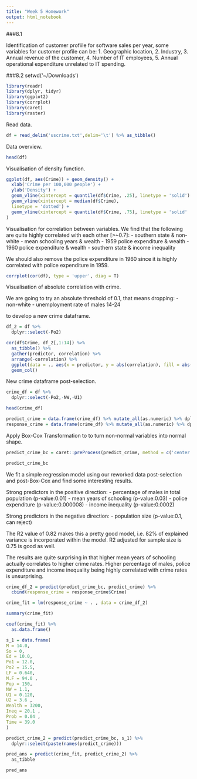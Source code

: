 ```yaml
---
title: "Week 5 Homework"
output: html_notebook
---
```


###8.1

Identification of customer profiile for software sales per year, some variables for customer profile can be:
1. Geographic location,
2. Industry,
3. Annual revenue of the customer,
4. Number of IT employees,
5. Annual operational expenditure unrelated to IT spending.

###8.2
setwd('~/Downloads')
```r
library(readr)
library(dplyr, tidyr)
library(ggplot2)
library(corrplot)
library(caret)
library(raster)
```
Read data.
```r
df = read_delim('uscrime.txt',delim='\t') %>% as_tibble()
```
Data overview.
```r
head(df)
```
Visualisation of density function.
```r
ggplot(df, aes(Crime)) + geom_density() +
  xlab('Crime per 100,000 people') +
  ylab('Density') +
  geom_vline(xintercept = quantile(df$Crime, .25), linetype = 'solid') +
  geom_vline(xintercept = median(df$Crime),
  linetype = 'dotted') +
  geom_vline(xintercept = quantile(df$Crime, .75), linetype = 'solid'
)
```
Visualisation for correlation between variables. We find that the following are quite highly correlated with each other [>~0.7]:
- southern state & non-white
- mean schooling years & wealth
- 1959 police expenditure & wealth
- 1960 police expenditure & wealth
- southern state & income inequality

We should also remove the police expenditure in 1960 since it is highly correlated with police expenditure in 1959.
```r
corrplot(cor(df), type = 'upper', diag = T)
```
Visualisation of absolute correlation with crime.

We are going to try an absolute threshold of 0.1, that means dropping:
- non-white
- unemployment rate of males 14-24

to develop a new crime dataframe.
```r
df_2 = df %>%
  dplyr::select(-Po2)

cor(df$Crime, df_2[,1:14]) %>%
  as_tibble() %>%
  gather(predictor, correlation) %>%
  arrange(-correlation) %>%
  ggplot(data = ., aes(x = predictor, y = abs(correlation), fill = abs(correlation))) +
  geom_col()
```
New crime dataframe post-selection.
```r
crime_df = df %>%
  dplyr::select(-Po2,-NW,-U1)

head(crime_df)
```

```r
predict_crime = data.frame(crime_df) %>% mutate_all(as.numeric) %>% dplyr::select(., -Crime)
response_crime = data.frame(crime_df) %>% mutate_all(as.numeric) %>% dplyr::select(Crime)
```
Apply Box-Cox Transformation to to turn non-normal variables into normal shape.
```r
predict_crime_bc = caret::preProcess(predict_crime, method = c('center', 'scale', 'nzv', 'BoxCox'))
```

```r
predict_crime_bc
```
We fit a simple regression model using our reworked data post-selection and post-Box-Cox and find some interesting results.

Strong predictors in the positive direction:
- percentage of males in total population (p-value:0.01)
- mean years of schooling (p-value:0.03)
- police expenditure (p-value:0.000008)
- income inequality (p-value:0.0002)

Strong predictors in the negative direction:
- population size (p-value:0.1, can reject)

The R2 value of 0.82 makes this a pretty good model, i.e. 82% of explained variance is incorporated within the model. R2 adjusted for sample size is 0.75 is good as well.

The results are quite surprising in that higher mean years of schooling actually correlates to higher crime rates. Higher percentage of males, police expenditure and income inequality being highly correlated with crime rates is unsurprising.
```r
crime_df_2 = predict(predict_crime_bc, predict_crime) %>% 
  cbind(response_crime = response_crime$Crime)

crime_fit = lm(response_crime ~ . , data = crime_df_2)

summary(crime_fit)
```

```r
coef(crime_fit) %>%
  as.data.frame()
```

```r
s_1 = data.frame(
M = 14.0,
So = 0,
Ed = 10.0,
Po1 = 12.0,
Po2 = 15.5,
LF = 0.640,
M.F = 94.0 ,
Pop = 150,
NW = 1.1,
U1 = 0.120,
U2 = 3.6 ,
Wealth = 3200,
Ineq = 20.1 ,
Prob = 0.04 ,
Time = 39.0
)

predict_crime_2 = predict(predict_crime_bc, s_1) %>%
  dplyr::select(paste(names(predict_crime)))

pred_ans = predict(crime_fit, predict_crime_2) %>%
  as_tibble

pred_ans
```
